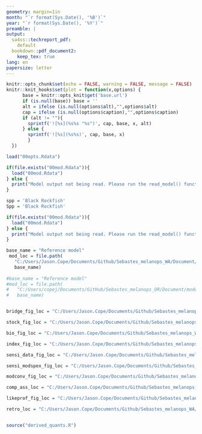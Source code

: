 ```yaml
---
geometry: margin=1in
month: "`r format(Sys.Date(), '%B')`"
year: "`r format(Sys.Date(), '%Y')`"
preamble: |
output:
  sa4ss::techreport_pdf:
    default
  bookdown::pdf_document2:
    keep_tex: true
lang: en
papersize: letter
---
```


```r
knitr::opts_chunk$set(echo = FALSE, warning = FALSE, message = FALSE)
knitr::knit_hooks$set(plot = function(x,options) {
      base = knitr::opts_knit$get('base.url')
      if (is.null(base)) base = ''
      alt = ifelse (is.null(options$alt),"",options$alt)
      cap = ifelse (is.null(options$caption),"",options$caption)
      if (alt != ""){
        sprintf('![%s](%s%s "%s")', cap, base, x, alt)
      } else {
        sprintf('![%s](%s%s)', cap, base, x)
        }
  })

load("00opts.Rdata")

if(file.exists("00mod.Rdata")){
  load("00mod.Rdata")
} else {
  print("Model output not being read. Please run the read_model() function.")
}

spp = 'Black Rockfish'
Spp = 'Black Rockfish'

if(file.exists("00mod.Rdata")){
  load("00mod.Rdata")
} else {
  print("Model output not being read. Please run the read_model() function.")
}

base_name = "Reference model"
 mod_loc = file.path(
   "C:/Users/Jason.Cope/Documents/Github/Sebastes_melanops_WA/Document/models",
   base_name)
   
#base_name = "Reference model"
#mod_loc = file.path(
#   "C:/Users/copej/Documents/GitHub/Sebastes_melanops_OR/Document/models",
#   base_name)


bridge_fig_loc = "C:/Users/Jason.Cope/Documents/Github/Sebastes_melanops_WA/Document/figures/Bridge"

stock_fig_loc = "C:/Users/Jason.Cope/Documents/Github/Sebastes_melanops_WA/Document/figures/stock"

bio_fig_loc = "C:/Users/Jason.Cope/Documents/Github/Sebastes_melanops_WA/Document/figures/biology_plots"

index_fig_loc = "C:/Users/Jason.Cope/Documents/Github/Sebastes_melanops_WA/Document/figures/index"

sensi_data_fig_loc = "C:/Users/Jason.Cope/Documents/Github/Sebastes_melanops_WA/Document/figures/sensi_data"

sensi_modspex_fig_loc = "C:/Users/Jason.Cope/Documents/Github/Sebastes_melanops_WA/Document/figures/sensi_modspex"

modconv_fig_loc = "C:/Users/Jason.Cope/Documents/Github/Sebastes_melanops_WA/Document/figures/modconverge"

comp_ass_loc = "C:/Users/Jason.Cope/Documents/Github/Sebastes_melanops_WA/Document/figures/comp_2015_2023"

likeprof_fig_loc = "C:/Users/Jason.Cope/Documents/Github/Sebastes_melanops_WA/Document/figures/likelihoods"

retro_loc = "C:/Users/Jason.Cope/Documents/Github/Sebastes_melanops_WA/Document/figures/retro"


source("derived_quants.R")

```
